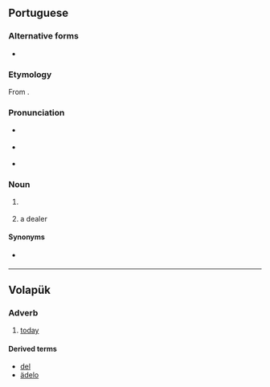 {{also|Adelo|ädelo}}
==Portuguese==

===Alternative forms===
* {{l|pt|adeleiro}}

===Etymology===
From {{etyl|ar|pt}} {{m|ar|الدِلَال||auctioneer}}.

===Pronunciation===
* {{a|Portugal}} {{IPA|/ɐ.ˈðɛ.lu/|lang=pt}}
* {{a|Brazil}} {{IPA|/a.ˈdɛ.lu/|lang=pt}}
* {{hyphenation|a|de|lo|lang=pt}}

===Noun===
{{pt-noun|m|f=adela}} {{tcx|chiefly|Portugal|lang=pt}}

# {{l|en|thrift shop}} {{gloss|shop which sells used goods}}
# a {{l|en|secondhand}} dealer

====Synonyms====
* {{l|pt|brechó}} {{qualifier|Brazil}}

----

==Volapük==

===Adverb===
{{head|vo|adverb}}

# [[today]]

====Derived terms====
* [[del]]
* [[ädelo]]
